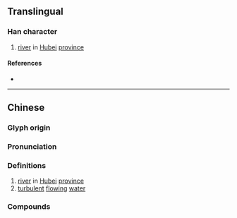 {{character info/new}}
==Translingual==

===Han character===
{{Han char|rn=85|rad=水|as=13|sn=16|four=36132|canj=EWLV|ids=⿰氵睘}}

# [[river]] in [[Hubei]] [[province]]

====References====
* {{Han ref|kx=0653.290|dkj=18414|dj=1063.230|hdz=31758.010|uh=6FB4|ud=28596|bh=BF4A|bd=48970}}

----

==Chinese==
{{zh-forms}}

===Glyph origin===
{{Han etym}}
{{Han compound|氵|睘|ls=psc|ls2=ic|c1=p|c2=s|t1=water|t2=to cycle around}}

===Pronunciation===
{{zh-pron
|m=huán
|c=waan4
|mc=y
|oc=y
|cat=n
}}

===Definitions===
{{zh-hanzi}}

# [[river]] in [[Hubei]] [[province]]
# [[turbulent]] [[flowing]] [[water]]

===Compounds===
{{zh-der|澴潭|澴水|澴河}}